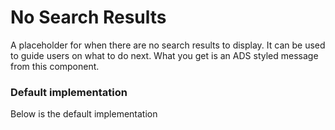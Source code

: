 

<Meta of={NoSearchResultStories} />

# No Search Results

A placeholder for when there are no search results to display. It can be used to guide users on what to do next.
What you get is an ADS styled message from this component.

### Default implementation

Below is the default implementation

<Canvas of={NoSearchResultStories.Basic} />
